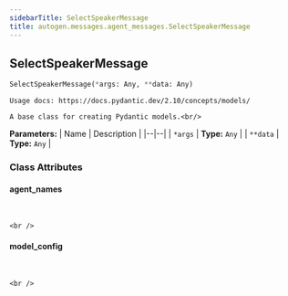 ```yaml
---
sidebarTitle: SelectSpeakerMessage
title: autogen.messages.agent_messages.SelectSpeakerMessage
---
```

<h2 id="autogen.messages.agent_messages.SelectSpeakerMessage" class="doc doc-heading">
    <code class="doc-symbol doc-symbol-heading doc-symbol-class"></code>
    <span class="doc doc-object-name doc-class-name">SelectSpeakerMessage</span>
</h2>

```python
SelectSpeakerMessage(*args: Any, **data: Any)
```

    Usage docs: https://docs.pydantic.dev/2.10/concepts/models/
    
    A base class for creating Pydantic models.<br/>

<b>Parameters:</b>
| Name | Description |
|--|--|
| `*args` | **Type:** `Any` |
| `**data` | **Type:** `Any` |

### Class Attributes

<code class="doc-symbol doc-symbol-heading doc-symbol-attribute"></code>
#### agent_names
<br />

    <br />

<code class="doc-symbol doc-symbol-heading doc-symbol-attribute"></code>
#### model_config
<br />

    <br />